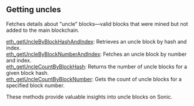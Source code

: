 

## Getting uncles

Fetches details about "uncle" blocks—valid blocks that were mined but not added to the main blockchain.

[eth_getUncleByBlockHashAndIndex](/sonic-api/gettinguncles/eth_getUncleByBlockHashAndIndex): Retrieves an uncle block by hash and index. \
[eth_getUncleByBlockNumberAndIndex](/sonic-api/gettinguncles/eth_getUncleByBlockNumberAndIndex): Fetches an uncle block by number and index. \
[eth_getUncleCountByBlockHash](/sonic-api/gettinguncles/eth_getUncleCountByBlockHash): Returns the number of uncle blocks for a given block hash. \
[eth_getUncleCountByBlockNumber](/sonic-api/gettinguncles/eth_getUncleCountByBlockNumber): Gets the count of uncle blocks for a specified block number.

These methods provide valuable insights into uncle blocks on Sonic.


<Space h={16} />
<GetStarted />
